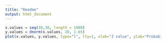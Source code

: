 ```yaml
---
title: "Readme"
output: html_document
---
```


```r
x.values = seq(10,30, length = 1000)
y.values = dnorm(x.values, 20, 1.65)
plot(x.values, y.values, type="l", lty=1, xlab="Z value", ylab="Probability", main="Normal Distribution")
```
